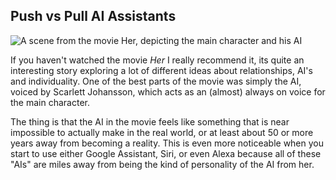 ## Push vs Pull AI Assistants

<img alt="A scene from the movie Her, depicting the main character and his AI" src="/her.jpg" style="max-width: 100%; height: auto;" />

If you haven't watched the movie <cite>Her</cite> I really recommend it, its
quite an interesting story exploring a lot of different ideas about
relationships, AI's and individuality. One of the best parts of the movie was
simply the AI, voiced by Scarlett Johansson, which acts as an (almost) always on
voice for the main character.

The thing is that the AI in the movie feels like something that is near
impossible to actually make in the real world, or at least about 50 or more
years away from becoming a reality. This is even more noticeable when you start
to use either Google Assistant, Siri, or even Alexa because all of these "AIs"
are miles away from being the kind of personality of the AI from her.
